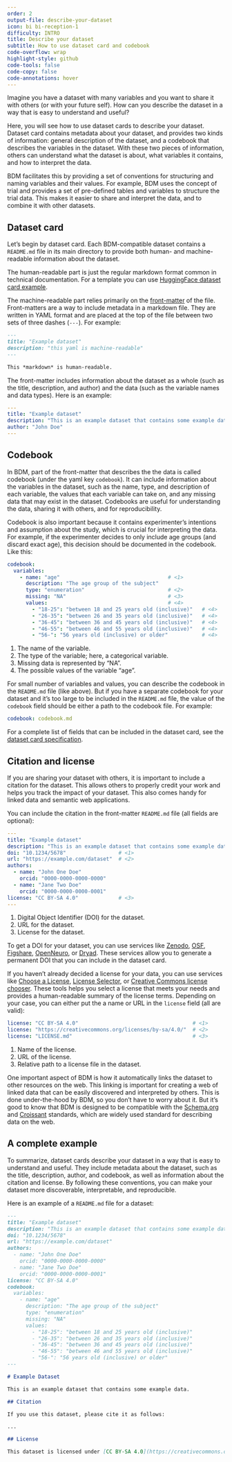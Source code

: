 ```yaml
---
order: 2
output-file: describe-your-dataset
icon: bi bi-reception-1
difficulty: INTRO
title: Describe your dataset
subtitle: How to use dataset card and codebook
code-overflow: wrap
highlight-style: github
code-tools: false
code-copy: false
code-annotations: hover
---
```


Imagine you have a dataset with many variables and you want to share it with others (or with your future self). How can you describe the dataset in a way that is easy to understand and useful?

Here, you will see how to use dataset cards to describe your dataset. Dataset card contains metadata about your dataset, and provides two kinds of information: general description of the dataset, and a codebook that describes the variables in the dataset. With these two pieces of information, others can understand what the dataset is about, what variables it contains, and how to interpret the data.

BDM facilitates this by providing a set of conventions for structuring and naming variables and their values. For example, BDM uses the concept of trial and provides a set of pre-defined tables and variables to structure the trial data. This makes it easier to share and interpret the data, and to combine it with other datasets.

## Dataset card

Let's begin by dataset card. Each BDM-compatible dataset contains a `README.md` file in its main directory to provide both human- and machine-readable information about the dataset.

The human-readable part is just the regular markdown format common in technical documentation. For a template you can use [HuggingFace dataset card example](https://huggingface.co/datasets/templates/dataset-card-example).

The machine-readable part relies primarily on the [front-matter](#) of the file. Front-matters are a way to include metadata in a markdown file. They are written in YAML format and are placed at the top of the file between two sets of three dashes (`---`). For example:

```markdown
---
title: "Example dataset"
description: "this yaml is machine-readable"
---

This *markdown* is human-readable.
```


The front-matter includes information about the dataset as a whole (such as the title, description, and author) and the data (such as the variable names and data types). Here is an example:

```yaml
---
title: "Example dataset"
description: "This is an example dataset that contains some example data."
author: "John Doe"
---
```

## Codebook

In BDM, part of the front-matter that describes the the data is called codebook (under the yaml key `codebook`). It can include information about the variables in the dataset, such as the name, type, and description of each variable, the values that each variable can take on, and any missing data that may exist in the dataset. Codebooks are useful for understanding the data, sharing it with others, and for reproducibility.

Codebook is also important because it contains experimenter's intentions and assumption about the study, which is crucial for interpreting the data.  For example, if the experimenter decides to only include age groups (and discard exact age), this decision should be documented in the codebook. Like this:

```yaml
codebook:
  variables:
    - name: "age"                                   # <1>
      description: "The age group of the subject"
      type: "enumeration"                           # <2>
      missing: "NA"                                 # <3>
      values:                                       # <4>
        - "18-25": "between 18 and 25 years old (inclusive)"   # <4>
        - "26-35": "between 26 and 35 years old (inclusive)"   # <4>
        - "36-45": "between 36 and 45 years old (inclusive)"   # <4>
        - "46-55": "between 46 and 55 years old (inclusive)"   # <4>
        - "56-": "56 years old (inclusive) or older"           # <4>
```
1. The name of the variable.
2. The type of the variable; here, a categorical variable.
3. Missing data is represented by "NA".
4. The possible values of the variable "age".

::: {.callout-tip appearance="simple"}
For small number of variables and values, you can describe the codebook in the `README.md` file (like above). But if you have a separate codebook for your dataset and it's too large to be included in the `README.md` file, the value of the `codebook` field should be either a path to the codebook file. For example:

```yaml
codebook: codebook.md
```
:::


::: {.callout-note appearance="simple"}
For a complete list of fields that can be included in the dataset card, see the [dataset card specification](/spec/general/2-dataset-card.qmd).
:::

## Citation and license

If you are sharing your dataset with others, it is important to include a citation for the dataset. This allows others to properly credit your work and helps you track the impact of your dataset. This also comes handy for linked data and semantic web applications.

You can include the citation in the front-matter `README.md` file (all fields are optional):

```yaml
---
title: "Example dataset"
description: "This is an example dataset that contains some example data."
doi: "10.1234/5678"                 # <1>
url: "https://example.com/dataset"  # <2>
authors:
  - name: "John One Doe"
    orcid: "0000-0000-0000-0000"
  - name: "Jane Two Doe"
    orcid: "0000-0000-0000-0001"
license: "CC BY-SA 4.0"             # <3>
---
```
1. Digital Object Identifier (DOI) for the dataset.
2. URL for the dataset.
3. License for the dataset.

To get a DOI for your dataset, you can use services like [Zenodo](https://zenodo.org/), [OSF](https://osf.io/), [Figshare](https://figshare.com/), [OpenNeuro](https://openneuro.org/), or [Dryad](https://datadryad.org/). These services allow you to generate a permanent DOI that you can include in the dataset card.

If you haven't already decided a license for your data, you can use services like [Choose a License](https://choosealicense.com/), [License Selector](https://ufal.github.io/public-license-selector/), or [Creative Commons license chooser](https://creativecommons.org/choose/). These tools helps you select a license that meets your needs and provides a human-readable summary of the license terms. Depending on your case, you can either put the a name or URL in the `license` field (all are valid):


```yaml
license: "CC BY-SA 4.0"                                     # <1>
license: "https://creativecommons.org/licenses/by-sa/4.0/"  # <2>
license: "LICENSE.md"                                       # <3>
```
1. Name of the license.
2. URL of the license.
3. Relative path to a license file in the dataset.


::: {.callout-note appearance="simple"}
One important aspect of BDM is how it automatically links the dataset to other resources on the web. This linking is important for creating a web of linked data that can be easily discovered and interpreted by others. This is done under-the-hood by BDM, so you don't have to worry about it. But it's good to know that BDM is designed to be compatible with the [Schema.org](https://schema.org/) and [Croissant](https://github.com/mlcommons/croissant) standards, which are widely used standard for describing data on the web.
:::

## A complete example

To summarize, dataset cards describe your dataset in a way that is easy to understand and useful. They include metadata about the dataset, such as the title, description, author, and codebook, as well as information about the citation and license. By following these conventions, you can make your dataset more discoverable, interpretable, and reproducible.

Here is an example of a `README.md` file for a dataset:


```markdown
---
title: "Example dataset"
description: "This is an example dataset that contains some example data."
doi: "10.1234/5678"
url: "https://example.com/dataset"
authors:
  - name: "John One Doe"
    orcid: "0000-0000-0000-0000"
  - name: "Jane Two Doe"
    orcid: "0000-0000-0000-0001"
license: "CC BY-SA 4.0"
codebook:
  variables:
    - name: "age"
      description: "The age group of the subject"
      type: "enumeration"
      missing: "NA"
      values:
        - "18-25": "between 18 and 25 years old (inclusive)"
        - "26-35": "between 26 and 35 years old (inclusive)"
        - "36-45": "between 36 and 45 years old (inclusive)"
        - "46-55": "between 46 and 55 years old (inclusive)"
        - "56-": "56 years old (inclusive) or older"
---

# Example Dataset

This is an example dataset that contains some example data.

## Citation

If you use this dataset, please cite it as follows:

...

## License

This dataset is licensed under [CC BY-SA 4.0](https://creativecommons.org/licenses/by-sa/4.0/).


```
